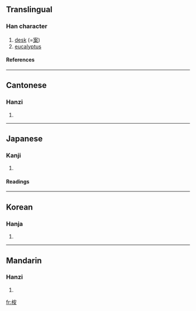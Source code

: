 ==Translingual==
===Han character===
{{Han char|rn=75|rad=木|as=06|sn=10|four=4394<sub>4</sub>|canj=木十女 (DJV)}}
# [[desk]] (=[[案]])
# [[eucalyptus]]
====References====
{{Han ref|kx=0525.100|dkj=14763|dj=0914.050|hdz=21207.070|uh=6849|ud=26697|bh=D1DB|bd=53723}}

----
==Cantonese==
===Hanzi===
{{yue-hanzi|jyut=|y=on1}}
# {{defn|Cantonese}}

----
==Japanese==
===Kanji===
{{ja-kanji|grade=|rs=木06}}
# {{defn|Japanese}} 
====Readings====
{{ja-readings|on=アン|kun=}}

----
==Korean==
===Hanja===
{{ko-hanja|hangeul=안|eumhun=|rv=an|mr=an|y=an}}
# {{defn|Korean}}

----
==Mandarin==
===Hanzi===
{{cmn-hanzi|pin=[[àn]] (an4)|wg=an<sup>4</sup>}}
# {{defn|Mandarin}}

[[fr:桉]]